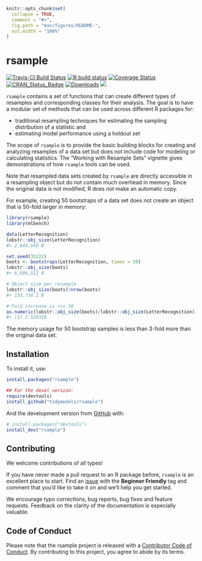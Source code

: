 ```r
knitr::opts_chunk$set(
  collapse = TRUE,
  comment = "#>",
  fig.path = "man/figures/README-",
  out.width = "100%"
)
```

# rsample

[![Travis-CI Build Status](https://travis-ci.org/tidymodels/rsample.svg?branch=master)](https://travis-ci.org/tidymodels/rsample)
[![R build status](https://github.com/tidymodels/rsample/workflows/R-CMD-check/badge.svg)](https://github.com/tidymodels/rsample/actions)
[![Coverage Status](https://img.shields.io/codecov/c/github/tidymodels/rsample/master.svg)](https://codecov.io/github/tidymodels/rsample?branch=master)
[![CRAN_Status_Badge](http://www.r-pkg.org/badges/version/rsample)](https://cran.r-project.org/package=rsample)
[![Downloads](http://cranlogs.r-pkg.org/badges/rsample)](https://cran.r-project.org/package=rsample)
![](https://img.shields.io/badge/lifecycle-maturing-blue.svg)

`rsample` contains a set of functions that can create different types of resamples and corresponding classes for their analysis. 
The goal is to have a modular set of methods that can be used across different R packages for:
 
 * traditional resampling techniques for estimating the sampling distribution of a statistic and
 * estimating model performance using a holdout set
 
The scope of `rsample` is to provide the basic building blocks for creating and analyzing resamples of a data set but does not include code for modeling or calculating statistics. The "Working with Resample Sets" vignette gives demonstrations of how `rsample` tools can be used.  

Note that resampled data sets created by `rsample` are directly accessible in a resampling object but do not contain much overhead in memory. Since the original data is not modified, R does not make an automatic copy. 
 
For example, creating 50 bootstraps of a data set does not create an object that is 50-fold larger in memory:

``` r
library(rsample)
library(mlbench)

data(LetterRecognition)
lobstr::obj_size(LetterRecognition)
#> 2,644,640 B

set.seed(35222)
boots <- bootstraps(LetterRecognition, times = 50)
lobstr::obj_size(boots)
#> 6,686,512 B

# Object size per resample
lobstr::obj_size(boots)/nrow(boots)
#> 133,730.2 B

# Fold increase is <<< 50
as.numeric(lobstr::obj_size(boots)/lobstr::obj_size(LetterRecognition))
#> [1] 2.528326
```

The memory usage for 50 bootstrap samples is less than 3-fold more than the original data set. 

## Installation

To install it, use:

```r
install.packages("rsample")

## For the devel version:
require(devtools)
install_github("tidymodels/rsample")
```

And the development version from [GitHub](https://github.com/) with:

``` r
# install.packages("devtools")
install_dev("rsample")
```

## Contributing

We welcome contributions of all types!

If you have never made a pull request to an R package before, `rsample` is an excellent place to start. Find an [issue](https://github.com/tidymodels/rsample/issues/) with the **Beginner Friendly** tag and comment that you'd like to take it on and we'll help you get started.

We encourage typo corrections, bug reports, bug fixes and feature requests. Feedback on the clarity of the documentation is especially valuable.


## Code of Conduct

Please note that the rsample project is released with a [Contributor Code of Conduct](https://tidymodels.github.io/rsample/CODE_OF_CONDUCT.html). By contributing to this project, you agree to abide by its terms.

